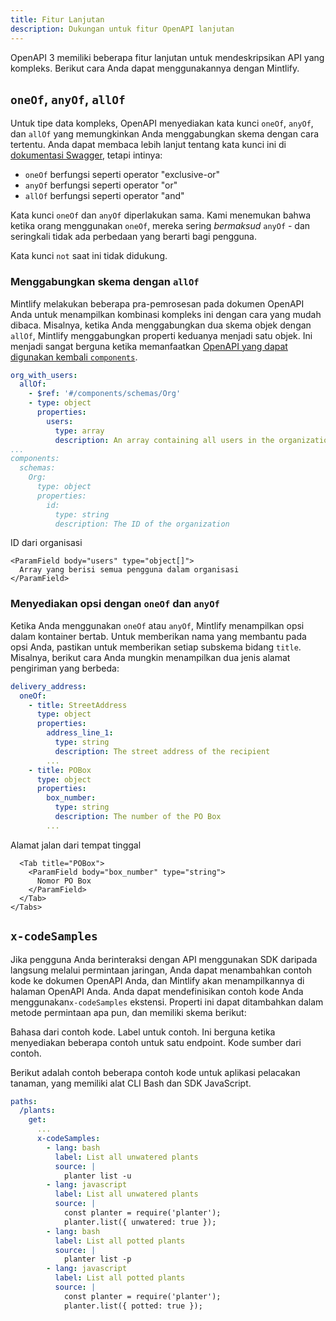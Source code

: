 ```yaml
---
title: Fitur Lanjutan
description: Dukungan untuk fitur OpenAPI lanjutan
---
```


OpenAPI 3 memiliki beberapa fitur lanjutan untuk mendeskripsikan API yang kompleks. Berikut cara Anda dapat menggunakannya dengan Mintlify.

## `oneOf`, `anyOf`, `allOf`

Untuk tipe data kompleks, OpenAPI menyediakan kata kunci `oneOf`, `anyOf`, dan `allOf` yang memungkinkan Anda menggabungkan skema dengan cara tertentu. Anda dapat membaca lebih lanjut tentang kata kunci ini di [dokumentasi Swagger](https://swagger.io/docs/specification/data-models/oneof-anyof-allof-not/), tetapi intinya:

* `oneOf` berfungsi seperti operator "exclusive-or"
* `anyOf` berfungsi seperti operator "or"
* `allOf` berfungsi seperti operator "and"

<Warning>Kata kunci `oneOf` dan `anyOf` diperlakukan sama. Kami menemukan bahwa ketika orang menggunakan `oneOf`, mereka sering *bermaksud* `anyOf` - dan seringkali tidak ada perbedaan yang berarti bagi pengguna.</Warning>

<Info>Kata kunci `not` saat ini tidak didukung.</Info>

### Menggabungkan skema dengan `allOf`

Mintlify melakukan beberapa pra-pemrosesan pada dokumen OpenAPI Anda untuk menampilkan kombinasi kompleks ini dengan cara yang mudah dibaca. Misalnya, ketika Anda menggabungkan dua skema objek dengan `allOf`, Mintlify menggabungkan properti keduanya menjadi satu objek. Ini menjadi sangat berguna ketika memanfaatkan [OpenAPI yang dapat digunakan kembali `components`](https://swagger.io/docs/specification/components/).

```yaml
org_with_users:
  allOf:
    - $ref: '#/components/schemas/Org'
    - type: object
      properties:
        users:
          type: array
          description: An array containing all users in the organization
...
components:
  schemas:
    Org:
      type: object
      properties:
        id:
          type: string
          description: The ID of the organization
```

<ParamField body="org_with_users" type="object">
  <Expandable>
    <ParamField body="id" type="string">
      ID dari organisasi
    </ParamField>

    <ParamField body="users" type="object[]">
      Array yang berisi semua pengguna dalam organisasi
    </ParamField>
  </Expandable>
</ParamField>

### Menyediakan opsi dengan `oneOf` dan `anyOf`

Ketika Anda menggunakan `oneOf` atau `anyOf`, Mintlify menampilkan opsi dalam kontainer bertab. Untuk memberikan nama yang membantu pada opsi Anda, pastikan untuk memberikan setiap subskema bidang `title`. Misalnya, berikut cara Anda mungkin menampilkan dua jenis alamat pengiriman yang berbeda:

```yaml
delivery_address:
  oneOf:
    - title: StreetAddress
      type: object
      properties:
        address_line_1:
          type: string
          description: The street address of the recipient
        ...
    - title: POBox
      type: object
      properties:
        box_number:
          type: string
          description: The number of the PO Box
        ...
```

<ParamField body="delivery_address" type="object">
  <div className="mt-4 rounded-xl border border-gray-100 px-4 pb-4 pt-2 dark:border-white/10">
    <Tabs>
      <Tab title="StreetAddress">
        <ParamField body="address_line_1" type="string">
          Alamat jalan dari tempat tinggal
        </ParamField>
      </Tab>

      <Tab title="POBox">
        <ParamField body="box_number" type="string">
          Nomor PO Box
        </ParamField>
      </Tab>
    </Tabs>
  </div>
</ParamField>

## `x-codeSamples`

Jika pengguna Anda berinteraksi dengan API menggunakan SDK daripada langsung melalui permintaan jaringan, Anda dapat menambahkan contoh kode ke dokumen OpenAPI Anda, dan Mintlify akan menampilkannya di halaman OpenAPI Anda. Anda dapat mendefinisikan contoh kode Anda menggunakan`x-codeSamples` ekstensi. Properti ini dapat ditambahkan dalam metode permintaan apa pun, dan memiliki skema berikut:

<ParamField body="lang" type="string" required>
  Bahasa dari contoh kode.
</ParamField>

<ParamField body="label" type="string">
  Label untuk contoh. Ini berguna ketika menyediakan beberapa contoh untuk satu endpoint.
</ParamField>

<ParamField body="source" type="string" required>
  Kode sumber dari contoh.
</ParamField>

Berikut adalah contoh beberapa contoh kode untuk aplikasi pelacakan tanaman, yang memiliki alat CLI Bash dan SDK JavaScript.

```yaml
paths:
  /plants:
    get:
      ...
      x-codeSamples:
        - lang: bash
          label: List all unwatered plants
          source: |
            planter list -u
        - lang: javascript
          label: List all unwatered plants
          source: |
            const planter = require('planter');
            planter.list({ unwatered: true });
        - lang: bash
          label: List all potted plants
          source: |
            planter list -p
        - lang: javascript
          label: List all potted plants
          source: |
            const planter = require('planter');
            planter.list({ potted: true });
```
